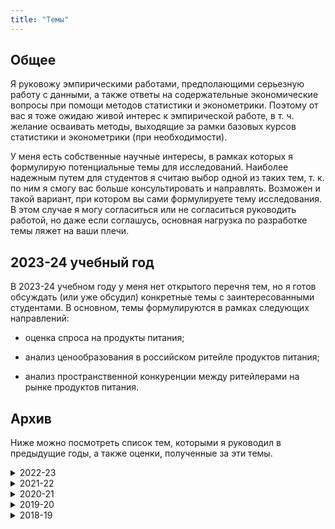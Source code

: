 ```yaml
---
title: "Темы"
---
```


## Общее

Я руковожу эмпирическими работами, предполающими серьезную работу с данными, а также ответы на содержательные экономические вопросы при помощи методов статистики и эконометрики. Поэтому от вас я тоже ожидаю живой интерес к эмпирической работе, в т. ч. желание осваивать методы, выходящие за рамки базовых курсов статистики и эконометрики (при необходимости).

У меня есть собственные научные интересы, в рамках которых я формулирую потенциальные темы для исследований. Наиболее надежным путем для студентов я считаю выбор одной из таких тем, т. к. по ним я смогу вас больше консультировать и направлять. Возможен и такой вариант, при котором вы сами формулируете тему исследования. В этом случае я могу согласиться или не согласиться руководить работой, но даже если соглашусь, основная нагрузка по разработке темы ляжет на ваши плечи.

## 2023-24 учебный год

В 2023-24 учебном году у меня нет открытого перечня тем, но я готов обсуждать (или уже обсудил) конкретные темы с заинтересованными студентами. В основном, темы формулируются в рамках следующих направлений:

-   оценка спроса на продукты питания;

-   анализ ценообразования в российском ритейле продуктов питания;

-   анализ пространственной конкуренции между ритейлерами на рынке продуктов питания.

## Архив

Ниже можно посмотреть список тем, которыми я руководил в предыдущие годы, а также оценки, полученные за эти темы.

<details>
<summary>2022-23</summary>

| Тип      	| Тема                                                                                                                                  	| Оценка 	|
|----------	|---------------------------------------------------------------------------------------------------------------------------------------	|--------	|
| ВКР      	| Применение методов машинного обучения в прогнозировании банкротства                                                                   	| 9      	|
| ВКР      	| Влияние обменного курса на розничные цены                                                                                             	| 7      	|
| ВКР      	| Экономический рост и диверсификация торговых отношений: эмпирический анализ российских регионов                                       	| 9      	|
| ВКР      	| Как женская эмансипация повлияла на экономический рост                                                                                	| 5      	|
| Курсовая 	| Детское здоровье и занятость родителей: эмпирический анализ российских домохозяйств                                                   	| 10     	|
| Курсовая 	| Эмпирический анализ пространственной конкуренции между сетевыми ритейлерами в Санкт-Петербурге (на примере Магнита, Пятерочки, Дикси) 	| 8      	|
| Курсовая 	| Эмпирический анализ пространственной конкуренции между сетевыми ритейлерами в Санкт-Петербурге (на примере хард-дискаунтеров)         	| 4      	|
| Курсовая 	| Совмещение работы и учебы. Как это влияет на заработную плату выпускника?                                                             	| 8      	|
| Курсовая 	| Неравенство в потреблении продуктов питания: эмпирический анализ российских домохозяйств                                              	| 8      	|
| Курсовая 	| Эмпирический анализ стратегий онлайн-цен сетевых продуктовых ритейлеров                                                               	| 9      	|

</details>

<details>
<summary>2021-22</summary>

| Тип      	| Тема                                                                                          	| Оценка 	|
|----------	|-----------------------------------------------------------------------------------------------	|--------	|
| ВКР      	| Эмпирическая оценка спроса на продукты питания в России                                       	| 8      	|
| ВКР      	| Детское здоровье и доходы родителей: эмпирический анализ российских домохозяйств              	| 9      	|
| Курсовая 	| Экономический рост и культурное многообразие: эмпирический анализ российских регионов         	| 8, 7   	|
| Курсовая 	| Разнообразие видов деятельности и экономический рост: эмпирический анализ российских регионов 	| 7      	|
| Курсовая 	| Анализ пространственной конкуренции продуктового ритейла                                      	| 8      	|

</details>


<details>
<summary>2020-21</summary>

| Тип      	| Тема                                                                                              	| Оценка 	|
|----------	|---------------------------------------------------------------------------------------------------	|--------	|
| ВКР      	| Эмпирический анализ обусловленного доходами неравенства здоровья среди детей Российской Федерации 	| 7      	|
| ВКР      	| Гендерные различия в потребительских предпочтениях: эмпирический анализ рынка фитнес-услуг в РФ   	| 8      	|
| ВКР      	| Экономический рост и цифровизация: эмпирический анализ российских регионов                        	| 7      	|
| Курсовая 	| Смена губернатора и региональные экономические показатели: эмпирический анализ                    	| 9      	|
| Курсовая 	| Психическое здоровье и неравенство доходов: эмпирический анализ стран мира                        	| 9      	|
| Курсовая 	| Эмпирическая оценка межрегиональной мобильности капитала в России                                 	| 3      	|
| Курсовая 	| Детское здоровье и доходы родителей: эмпирический анализ российских домохозяйств                  	| 9      	|

</details>


<details>
<summary>2019-20</summary>

| Тип      	| Тема                                                                                      	| Оценка   	|
|----------	|-------------------------------------------------------------------------------------------	|----------	|
| ВКР      	| Демократические институты и инновационное развитие фирм: анализ данных по регионам России 	| 5        	|
| ВКР      	| Инновации и экономический рост: эмпирический анализ стран мира                            	| 6        	|
| ВКР      	| Эконометрический анализ влияния инноваций на экономический рост в российских регионах     	| недопуск 	|
| Курсовая 	| Институты и неравенство: эмпирический анализ российских регионов                          	| 7        	|

</details>


<details>
<summary>2018-19</summary>

| Тип      	| Тема                                           	| Оценка 	|
|----------	|------------------------------------------------	|--------	|
| Курсовая 	| Влияние инноваций на экономический рост страны 	| 7      	|

</details>
